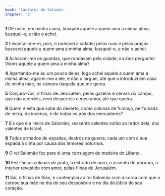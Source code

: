 ```yaml
---
book: 'Cantares de Salomão'
chapter: '3'
---
```


**1** DE noite, em minha cama, busquei aquele a quem ama a minha alma; busquei-o, e não o achei.

**2** Levantar-me-ei, pois, e rodearei a cidade; pelas ruas e pelas praças buscarei aquele a quem ama a minha alma; busquei-o, e não o achei.

**3** Acharam-me os guardas, que rondavam pela cidade; _eu lhes perguntei:_ Vistes aquele a quem ama a minha alma?

**4** Apartando-me eu um pouco deles, logo achei aquele a quem ama a minha alma; agarrei-me a ele, e não o larguei, até que o introduzi em casa de minha mãe, na câmara daquela que me gerou.

**5** Conjuro-vos, ó filhas de Jerusalém, pelas gazelas e cervas do campo, que não acordeis, nem desperteis o _meu_ amor, até que queira.

**6** Quem _é_ esta que sobe do deserto, como colunas de fumaça, perfumada de mirra, de incenso, e de todos os pós dos mercadores?

**7** Eis que é a liteira de Salomão; sessenta valentes _estão_ ao redor dela, dos valentes de Israel;

**8** Todos armados de espadas, destros na guerra; cada um com a sua espada à cinta por causa dos temores noturnos.

**9** O rei Salomão fez para si uma carruagem de madeira do Líbano.

**10** Fez-lhe as colunas _de_ prata, o estrado de ouro, o assento _de_ púrpura, o interior revestido com amor, pelas filhas de Jerusalém.

**11** Saí, ó filhas de Sião, e contemplai ao rei Salomão com a coroa com que o coroou sua mãe no dia do seu desposório e no dia do júbilo do seu coração.

